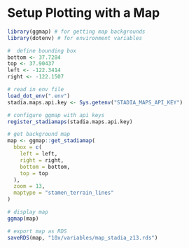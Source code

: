 # Setup Plotting with a Map
```r
library(ggmap) # for getting map backgrounds
library(dotenv) # for environment variables

#  define bounding box
bottom <- 37.7284
top <- 37.90437
left <- -122.3414
right <- -122.1507

# read in env file
load_dot_env(".env")
stadia.maps.api.key <- Sys.getenv("STADIA_MAPS_API_KEY")

# configure ggmap with api keys
register_stadiamaps(stadia.maps.api.key)

# get background map
map <- ggmap::get_stadiamap(
  bbox = c(
    left = left, 
    right = right, 
    bottom = bottom, 
    top = top
  ), 
  zoom = 13, 
  maptype = "stamen_terrain_lines"
)

# display map
ggmap(map)

# export map as RDS
saveRDS(map, "10x/variables/map_stadia_z13.rds")
```
